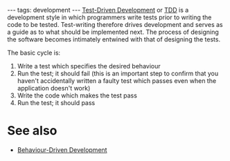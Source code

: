---
tags: development
---
[[Test-Driven Development]] or [[TDD]] is a development style in which programmers write tests prior to writing the code to be tested. Test-writing therefore drives development and serves as a guide as to what should be implemented next. The process of designing the software becomes intimately entwined with that of designing the tests.

The basic cycle is:

# Write a test which specifies the desired behaviour
# Run the test; it should fail (this is an important step to confirm that you haven't accidentally written a faulty test which passes even when the application doesn't work)
# Write the code which makes the test pass
# Run the test; it should pass

= See also =

* [[Behaviour-Driven Development]]
